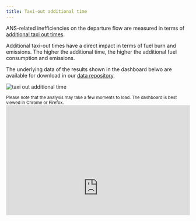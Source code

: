 ```yaml
---
title: Taxi-out additional time
---
```


<style type="text/css">
.img-responsive {
    margin: 0 auto;
    max-width: 75%
}

.resp-container {
    position: relative;
    overflow: hidden;
    padding-top: 60.0%;
}

.resp-iframe {
    position: absolute;
    top: 0;
    left: 0;
    width: 100%;
    height: 150%;
    border: 0;
}
</style>

<div class="container">
<div class="row align-items-start">
<div class="col-12 col-md-8">
ANS-related inefficiencies on the departure flow are measured in terms of [additional taxi out times](definition/additional-taxi-out-time/). 

Additional taxi-out times have a direct impact in terms of fuel burn and emissions. The higher the additional time, the higher the additional fuel consumption and emissions. 

The underlying data of the results shown in the dashboard belwo are available for download in our [data repository](/data/). 
</div>
<div class="col-6 col-md-4">
<div class="card border-0">
  <img class="card-img-top" src="/images/eff/ectl_taxi.jpg" alt="taxi out additional time">
</div></div></div></div>
<small>Please note that the analysis may take a few moments to load. The dashboard is best viewed in Chrome or Firefox.</small>
<div class="resp-container">
<iframe class="resp-iframe" src="https://datastudio.google.com/embed/reporting/4228b797-4a84-4f50-8ed1-a08abb1b80df/page/YiAPB" frameborder="0" style="border:0" allowfullscreen></iframe>
</div>